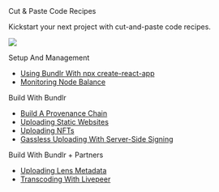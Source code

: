 
<div className="py-20">
<Heading level={1}  className="mb-4">Cut & Paste Code Recipes</Heading>

<p>Kickstart your next project with cut-and-paste code recipes.</p>

</div>

<img
	src="https://bundlr.network/new/assets/home/data-donuts.webp"
	className="absolute mt-20 top-10 hidden xl:flex right-10 w-[300px]"
/>

Setup And Management

-   [Using Bundlr With npx create-react-app](/developer-docs/recipes/react)
-   [Monitoring Node Balance](/developer-docs/recipes/monitor-node-balance)

Build With Bundlr

-   [Build A Provenance Chain](/developer-docs/recipes/provenance-chain)
-   [Uploading Static Websites](/developer-docs/recipes/uploading-static-sites)
-   [Uploading NFTs](/developer-docs/recipes/uploading-nfts)
-   [Gassless Uploading With Server-Side Signing](/developer-docs/recipes/gassless-uploading)

Build With Bundlr + Partners

-   [Uploading Lens Metadata](/developer-docs/recipes/lens)
-   [Transcoding With Livepeer](/developer-docs/recipes/livepeer)
